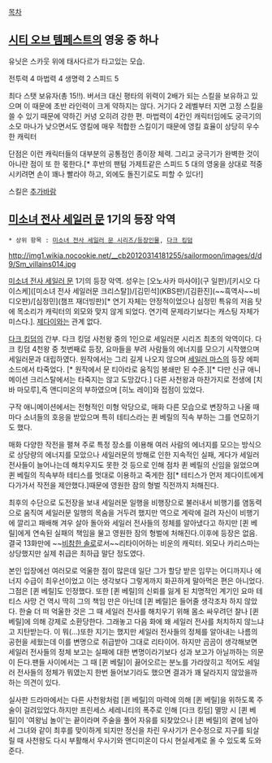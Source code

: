 [[목차]]

== [[시티 오브 템페스트]]의 영웅 중 하나 ==
유닛은 스카웃 위에 태사다르가 타고있는 모습.

전투력 4
마법력 4
생명력 2
스피드 5

최다 스탯 보유자(총 15!!). 버서크 대신 평타의 위력이 2배가 되는 스킬을 보유하고 있으며 이 때문에 초반 라인력이 크게 약하지는 않다. 거기다 2 레벨부터 지면 고정 스킬을 쓸 수 있기 때문에 약하긴 커녕 오히려 강한 편. 마법력이 4칸인 캐릭터임에도 궁극기의 소모 마나가 낮으면서도 영킬에 매우 적합한 스킬이기 때문에 영킬 효율이 상당히 우수한 캐릭터

단점은 이런 캐릭터들의 대부분의 공통점인 종이장 체력. 그리고 궁극기가 완벽한 것이 아니란 점이 또 한 몫한다.[* 후반의 팬텀 가제트같은 스피드 5 대의 영웅을 상대로 적중시키려면 손이 꽤나 빨라야 하고, 외에도 돌진기로도 피할 수 있다!]

스킬은 [[추가바람]]

== [[미소녀 전사 세일러 문]] 1기의 등장 악역 ==
 * 상위 항목 : [[미소녀 전사 세일러 문 시리즈/등장인물]], [[다크 킹덤]]
http://img1.wikia.nocookie.net/__cb20120314181255/sailormoon/images/d/d9/Sm_villains014.jpg

[[미소녀 전사 세일러 문]] 1기의 등장 악역. 성우는 [오노사카 마사야](구 일판)/[키시오 다이스케]([미소녀 전사 세일러문 크리스탈])/[김민석](KBS판)/[김환진](~~흑역사~~비디오판)/[심정민](챔프 재더빙판)[* 연기 자체는 안정적이었으나 심정민 특유의 저음 탓에 목소리가 캐릭터의 외모와 맞지 않게 되었다. 연기력 문제라기보다는 캐스팅 자체가 미스다.]. [[제다이]]와는 관계 없다.

[[다크 킹덤]]의 간부. 다크 킹덤 사천왕 중의 1인으로 세일러문 시리즈 최초의 악역이다. 다크 킹덤 4천왕 중 첫번째로 등장, 요마들을 부려 사람들의 에너지를 모으기 시작했으며 세일러문과 대립하였다. 원작에서는 그리 길게 나오지 않으며 [[세일러 마스]]의 등장 에피소드에서 타죽었다. [* 원작에서 문 티아라로 움직임 봉쇄만 된 수준.][* 다만 신규 애니메이션 크리스탈에서는 타죽지는 않고 도망갔다.] 다른 사천왕과 마찬가지로 전생에 [치바 마모루],즉 앤디미온의 부하였으며 [히노 레이]와 접점이 있었다.

구작 애니메이션에서는 전형적인 미형 악당으로, 매화 다른 모습으로 변장하고 나올 때마다 소녀들의 호응을 받았으며 특히 테티스라는 퀸 베릴의 직속 부하는 그를 연모하기도 했다. 

매화 다양한 작전을 펼쳐 주로 특정 장소를 이용해 여러 사람의 에너지를 모으는 방식으로 상당량의 에너지를 모았으나 세일러문의 방해로 인한 지속적인 실패, 게다가 세일러 전사들이 늘어나는데 해치우지도 못한 것 등으로 인해 점차 퀸 베릴의 신임을 잃었으며 퀸 베릴의 직속부하 테티스를 멋대로 이용하고 죽게한 점[* 테티스가 먼저 제다이트에게 다가가서 작전을 제안했다.]때문에 영원한 잠의 형벌 직전까지 처해진다.

최후의 수단으로 도전장을 보내 세일러문 일행을 비행장으로 불러내서 비행기를 염동력으로 움직여 세일러문 일행의 목숨을 거두려 했지만 역으로 계락에 걸려 자신이 비행기에 깔리고 패배해 겨우 살아 돌아와 세일러 전사들의 정체를 알아냈다고 하지만 [퀸 베릴]에게 연속된 실패의 책임을 물고 영원한 잠의 형벌에 처해진다.이후에 등장은 없음. 결국 13화만에 ~~[http://bbs2.ruliweb.daum.net/gaia/do/ruliweb/family/217/read?articleId=16149058&bbsId=G005&itemId=64&pageIndex=1 비참한 솔로]로서~~리타이어하는 비운의 캐릭터. 외모나 카리스마는 상당했지만 실제 취급은 최하급 말단 정도였다.

본인 입장에선 여러모로 억울한 점이 많은데 일단 그가 할당 받은 임무는 어디까지나 에너지 수급이 최우선이었고 이는 생각보다 그렇게까지 화끈하게 말아먹은 편은 아니었다.그점은 [퀸 베릴]도 인정했다. 또한 [퀸 베릴]의 신뢰를 잃게 된 치명적인 계기인 요마 테티스 사망 건 역시 딱히 그의 책임 만은 아닌데 [퀸 베릴]은 들어줄 생각조차 하지 않았다. 한술 더 떠 억울한 것은 그 때 세일러 전사를 해치우기 위해 몸소 싸우려던 찰나 [퀸 베릴]에 의해 강제로 소환당한다. 그래놓고 다음 화에 왜 세일러 전사를 처치하지 않느냐고 지탄받는다. 이 뭐(...)또한 지기는 했지만 세일러 전사들의 정체를 알아내는 나름의 공헌을 세웠는데 이를 변명으로 취급받아 그대로 리타이어. 하지만 곰곰이 생각해보면 세일러 전사들의 정체 보고는 실패에 대한 변명이라기보다 성과 보고가 아닐까하는 의문이 든다.팬들 사이에서는 그 때 [퀸 베릴]이 끓어오르는 분노를 가라앉히고 적어도 세일러 전사들의 정체가 뭐였는지 한번 들어보기라도 했으면 결과가 꽤 달라지지 않았을까 하는 의견이 있다.

실사판 드라마에서는 다른 사천왕처럼 [퀸 베릴]의 마력에 의해 [퀸 베릴]을 위하도록 주술이 걸려있었다.하지만 프린세스 세레니티의 폭주로 인해 [다크 킹덤] 멸망 시 [퀸 베릴]이 '여왕님 놀이'는 끝이라며 주술을 풀어 자유를 되찾았으나 [퀸 베릴]의 곁에 남아서 그녀와 같이 최후를 맞이하게 되지만 정신을 차린 우사기가 은수정으로 지구를 되살릴 때 사천왕도 다시 부활해서 우사기와 앤디미온이 다시 현실세계로 올 수 있도록 도와준다.
